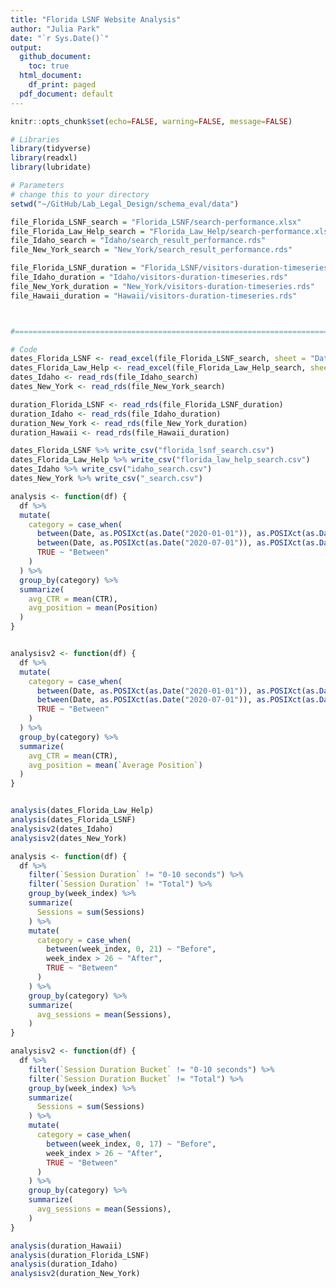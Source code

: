 ```yaml
---
title: "Florida LSNF Website Analysis"
author: "Julia Park"
date: "`r Sys.Date()`"
output:
  github_document:
    toc: true
  html_document:
    df_print: paged
  pdf_document: default
---
```


```r
knitr::opts_chunk$set(echo=FALSE, warning=FALSE, message=FALSE)
```

```r
# Libraries
library(tidyverse)
library(readxl)
library(lubridate)

# Parameters
# change this to your directory
setwd("~/GitHub/Lab_Legal_Design/schema_eval/data")

file_Florida_LSNF_search = "Florida_LSNF/search-performance.xlsx" 
file_Florida_Law_Help_search = "Florida_Law_Help/search-performance.xlsx" 
file_Idaho_search = "Idaho/search_result_performance.rds" 
file_New_York_search = "New_York/search_result_performance.rds" 

file_Florida_LSNF_duration = "Florida_LSNF/visitors-duration-timeseries.rds" 
file_Idaho_duration = "Idaho/visitors-duration-timeseries.rds" 
file_New_York_duration = "New_York/visitors-duration-timeseries.rds" 
file_Hawaii_duration = "Hawaii/visitors-duration-timeseries.rds" 



#===============================================================================

# Code
dates_Florida_LSNF <- read_excel(file_Florida_LSNF_search, sheet = "Dates")
dates_Florida_Law_Help <- read_excel(file_Florida_Law_Help_search, sheet = "Dates")
dates_Idaho <- read_rds(file_Idaho_search)
dates_New_York <- read_rds(file_New_York_search)

duration_Florida_LSNF <- read_rds(file_Florida_LSNF_duration)
duration_Idaho <- read_rds(file_Idaho_duration)
duration_New_York <- read_rds(file_New_York_duration)
duration_Hawaii <- read_rds(file_Hawaii_duration)
```

```r
dates_Florida_LSNF %>% write_csv("florida_lsnf_search.csv")
dates_Florida_Law_Help %>% write_csv("florida_law_help_search.csv")
dates_Idaho %>% write_csv("idaho_search.csv")
dates_New_York %>% write_csv("_search.csv")
```


```r
analysis <- function(df) {
  df %>% 
  mutate(
    category = case_when(
      between(Date, as.POSIXct(as.Date("2020-01-01")), as.POSIXct(as.Date("2020-04-30"))) ~ "Before", 
      between(Date, as.POSIXct(as.Date("2020-07-01")), as.POSIXct(as.Date("2020-09-30"))) ~ "After",
      TRUE ~ "Between"
    )
  ) %>% 
  group_by(category) %>% 
  summarize(
    avg_CTR = mean(CTR), 
    avg_position = mean(Position)
  )
}


analysisv2 <- function(df) {
  df %>% 
  mutate(
    category = case_when(
      between(Date, as.POSIXct(as.Date("2020-01-01")), as.POSIXct(as.Date("2020-04-30"))) ~ "Before", 
      between(Date, as.POSIXct(as.Date("2020-07-01")), as.POSIXct(as.Date("2020-09-30"))) ~ "After",
      TRUE ~ "Between"
    )
  ) %>% 
  group_by(category) %>% 
  summarize(
    avg_CTR = mean(CTR), 
    avg_position = mean(`Average Position`)
  )
}


analysis(dates_Florida_Law_Help)
analysis(dates_Florida_LSNF)
analysisv2(dates_Idaho)
analysisv2(dates_New_York)

```



```r
analysis <- function(df) {
  df %>% 
    filter(`Session Duration` != "0-10 seconds") %>% 
    filter(`Session Duration` != "Total") %>% 
    group_by(week_index) %>% 
    summarize(
      Sessions = sum(Sessions)
    ) %>% 
    mutate(
      category = case_when(
        between(week_index, 0, 21) ~ "Before", 
        week_index > 26 ~ "After",
        TRUE ~ "Between"
      )
    ) %>% 
    group_by(category) %>% 
    summarize(
      avg_sessions = mean(Sessions), 
    )
}

analysisv2 <- function(df) {
  df %>% 
    filter(`Session Duration Bucket` != "0-10 seconds") %>% 
    filter(`Session Duration Bucket` != "Total") %>% 
    group_by(week_index) %>% 
    summarize(
      Sessions = sum(Sessions)
    ) %>% 
    mutate(
      category = case_when(
        between(week_index, 0, 17) ~ "Before", 
        week_index > 26 ~ "After",
        TRUE ~ "Between"
      )
    ) %>% 
    group_by(category) %>% 
    summarize(
      avg_sessions = mean(Sessions), 
    ) 
}

analysis(duration_Hawaii)
analysis(duration_Florida_LSNF)
analysis(duration_Idaho)
analysisv2(duration_New_York)

```




